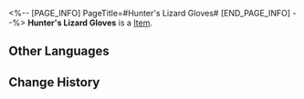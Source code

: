 <%-- [PAGE_INFO]
PageTitle=#Hunter's Lizard Gloves#
[END_PAGE_INFO] --%>
{{Item Infobox
|id          = 31042
|image       = Item Hunter's Lizard Gloves.png
|type        = 
|invCategory = Relics
|rarity      = 2
|effect      = 
|description = A pair of tactical gloves, on which scaly claws of snowrock lizards are tightly sewn. It can be used to safely climb up and hang on to any wall.
|source1     = [[Cavern of Corrosion: Storage Zone]]
}}
'''Hunter's Lizard Gloves''' is a [[Item]].

==Other Languages==
{{Other Languages
|en   = Hunter's Lizard Gloves
|zhs  = 雪猎的巨蜥手套
|zht  = 雪獵的巨蜥手套
|ja   = 狩人のオオトカゲグローブ
|ko   = 설원 사냥꾼의 도마뱀 장갑
|es   = Guantes de petrolagarto del cazador
|fr   = Gants en lézard de chasseur
|ru   = Охотничьи перчатки ящерицы
|th   = Hunter's Lizard Gloves
|vi   = Găng Tay Thằn Lằn Của Thợ Săn
|de   = Echsenhandschuhe des Jägers
|id   = Hunter's Lizard Gloves
|pt   = Luvas de Lagarto do Caçador
}}

==Change History==
{{Change History|2.0}}